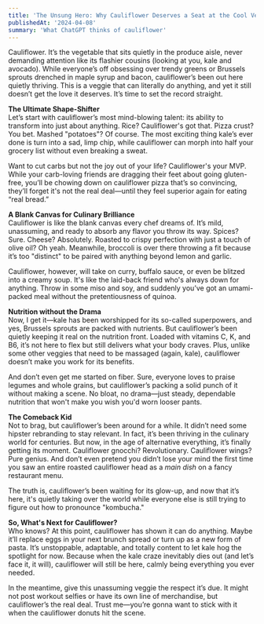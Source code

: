 ```yaml
---
title: 'The Unsung Hero: Why Cauliflower Deserves a Seat at the Cool Veggies Table'
publishedAt: '2024-04-08'
summary: 'What ChatGPT thinks of cauliflower'
---
```


Cauliflower. It’s the vegetable that sits quietly in the produce aisle, never demanding attention like its flashier cousins (looking at you, kale and avocado). While everyone’s off obsessing over trendy greens or Brussels sprouts drenched in maple syrup and bacon, cauliflower’s been out here quietly thriving. This is a veggie that can literally do anything, and yet it still doesn’t get the love it deserves. It’s time to set the record straight. 

**The Ultimate Shape-Shifter**  
Let’s start with cauliflower’s most mind-blowing talent: its ability to transform into just about anything. Rice? Cauliflower's got that. Pizza crust? You bet. Mashed "potatoes"? Of course. The most exciting thing kale’s ever done is turn into a sad, limp chip, while cauliflower can morph into half your grocery list without even breaking a sweat.

Want to cut carbs but not the joy out of your life? Cauliflower's your MVP. While your carb-loving friends are dragging their feet about going gluten-free, you’ll be chowing down on cauliflower pizza that’s so convincing, they’ll forget it's not the real deal—until they feel superior again for eating “real bread.” 

**A Blank Canvas for Culinary Brilliance**  
Cauliflower is like the blank canvas every chef dreams of. It’s mild, unassuming, and ready to absorb any flavor you throw its way. Spices? Sure. Cheese? Absolutely. Roasted to crispy perfection with just a touch of olive oil? Oh yeah. Meanwhile, broccoli is over there throwing a fit because it’s too "distinct" to be paired with anything beyond lemon and garlic.

Cauliflower, however, will take on curry, buffalo sauce, or even be blitzed into a creamy soup. It's like the laid-back friend who's always down for anything. Throw in some miso and soy, and suddenly you’ve got an umami-packed meal without the pretentiousness of quinoa.

**Nutrition without the Drama**  
Now, I get it—kale has been worshipped for its so-called superpowers, and yes, Brussels sprouts are packed with nutrients. But cauliflower’s been quietly keeping it real on the nutrition front. Loaded with vitamins C, K, and B6, it’s not here to flex but still delivers what your body craves. Plus, unlike some other veggies that need to be massaged (again, kale), cauliflower doesn’t make you work for its benefits. 

And don’t even get me started on fiber. Sure, everyone loves to praise legumes and whole grains, but cauliflower’s packing a solid punch of it without making a scene. No bloat, no drama—just steady, dependable nutrition that won't make you wish you'd worn looser pants.

**The Comeback Kid**  
Not to brag, but cauliflower’s been around for a while. It didn’t need some hipster rebranding to stay relevant. In fact, it’s been thriving in the culinary world for centuries. But now, in the age of alternative everything, it’s finally getting its moment. Cauliflower gnocchi? Revolutionary. Cauliflower wings? Pure genius. And don’t even pretend you didn’t lose your mind the first time you saw an entire roasted cauliflower head as a *main dish* on a fancy restaurant menu.

The truth is, cauliflower’s been waiting for its glow-up, and now that it’s here, it's quietly taking over the world while everyone else is still trying to figure out how to pronounce "kombucha."

**So, What's Next for Cauliflower?**  
Who knows? At this point, cauliflower has shown it can do anything. Maybe it’ll replace eggs in your next brunch spread or turn up as a new form of pasta. It’s unstoppable, adaptable, and totally content to let kale hog the spotlight for now. Because when the kale craze inevitably dies out (and let’s face it, it will), cauliflower will still be here, calmly being everything you ever needed.

In the meantime, give this unassuming veggie the respect it’s due. It might not post workout selfies or have its own line of merchandise, but cauliflower’s the real deal. Trust me—you’re gonna want to stick with it when the cauliflower donuts hit the scene.

